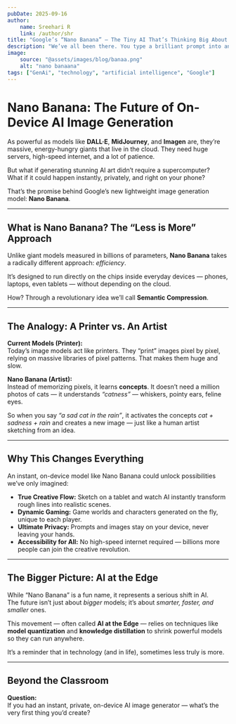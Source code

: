```yaml
---
pubDate: 2025-09-16
author:
    name: Sreehari R
    link: /author/shr
title: "Google’s “Nano Banana” — The Tiny AI That’s Thinking Big About Images"
description: "We’ve all been there. You type a brilliant prompt into an AI image generator — “A photorealistic astronaut riding a cosmic whale through a nebula” — and then you wait. And wait."
image:
    source: "@assets/images/blog/banaa.png"
    alt: "nano banaana"
tags: ["GenAi", "technology", "artificial intelligence", "Google"]
---
```

# Nano Banana: The Future of On-Device AI Image Generation

As powerful as models like **DALL·E**, **MidJourney**, and **Imagen** are, they’re massive, energy-hungry giants that live in the cloud. They need huge servers, high-speed internet, and a lot of patience.

But what if generating stunning AI art didn’t require a supercomputer?  
What if it could happen instantly, privately, and right on your phone?

That’s the promise behind Google’s new lightweight image generation model: **Nano Banana**.

---

## What is Nano Banana? The “Less is More” Approach

Unlike giant models measured in billions of parameters, **Nano Banana** takes a radically different approach: *efficiency*.

It’s designed to run directly on the chips inside everyday devices — phones, laptops, even tablets — without depending on the cloud.

How? Through a revolutionary idea we’ll call **Semantic Compression**.

---

## The Analogy: A Printer vs. An Artist

**Current Models (Printer):**  
Today’s image models act like printers. They “print” images pixel by pixel, relying on massive libraries of pixel patterns. That makes them huge and slow.

**Nano Banana (Artist):**  
Instead of memorizing pixels, it learns **concepts**. It doesn’t need a million photos of cats — it understands *“catness”* — whiskers, pointy ears, feline eyes.

So when you say *“a sad cat in the rain”*, it activates the concepts *cat + sadness + rain* and creates a new image — just like a human artist sketching from an idea.

---

## Why This Changes Everything

An instant, on-device model like Nano Banana could unlock possibilities we’ve only imagined:

- **True Creative Flow:** Sketch on a tablet and watch AI instantly transform rough lines into realistic scenes.  
- **Dynamic Gaming:** Game worlds and characters generated on the fly, unique to each player.  
- **Ultimate Privacy:** Prompts and images stay on your device, never leaving your hands.  
- **Accessibility for All:** No high-speed internet required — billions more people can join the creative revolution.

---

## The Bigger Picture: AI at the Edge

While “Nano Banana” is a fun name, it represents a serious shift in AI.  
The future isn’t just about *bigger* models; it’s about *smarter, faster, and smaller* ones.

This movement — often called **AI at the Edge** — relies on techniques like **model quantization** and **knowledge distillation** to shrink powerful models so they can run anywhere.

It’s a reminder that in technology (and in life), sometimes less truly is more.

---

## Beyond the Classroom

**Question:**  
If you had an instant, private, on-device AI image generator — what’s the very first thing you’d create?

